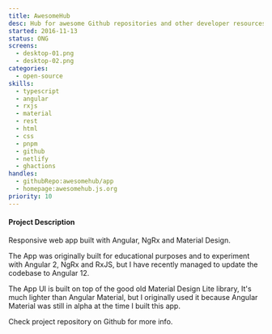 ```yaml
---
title: AwesomeHub
desc: Hub for awesome Github repositories and other developer resources.
started: 2016-11-13
status: ONG
screens:
  - desktop-01.png
  - desktop-02.png
categories:
  - open-source
skills:
  - typescript
  - angular
  - rxjs
  - material
  - rest
  - html
  - css
  - pnpm
  - github
  - netlify
  - ghactions
handles:
  - githubRepo:awesomehub/app
  - homepage:awesomehub.js.org
priority: 10
---
```

#### Project Description

Responsive web app built with Angular, NgRx and Material Design.

The App was originally built for educational purposes and to experiment with Angular 2, NgRx and RxJS, but I have recently managed
to update the codebase to Angular 12.

The App UI is built on top of the good old Material Design Lite library, It's much lighter than Angular Material, but I originally
used it because Angular Material was still in alpha at the time I built this app.

Check project repository on Github for more info.
